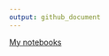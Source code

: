 ```yaml
---
output: github_document
---
```



[My notebooks](https://c-riku.github.io/datainbrief-2-R-scripts/)
